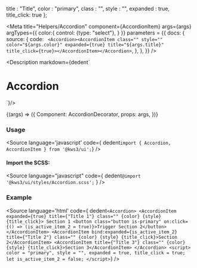 
  title : "Title",
  color : "primary",
  class : "",
  style : "",
  expanded : true,
  title_click: true
};

<Meta
  title="Helpers/Accordion"
  component={AccordionItem}
  args={args}
  argTypes={{
    color:{
      control: {type: "select"},
    }
  }}
  parameters = {{
    docs: {
      source: {
        code: `
        <Accordion><AccordionItem class="" style="" color="${args.color}" expanded={true} title="${args.title}" title_click={true}></AccordionItem></Accordion>`,
      },
    },
  }}
/>

<Description markdown={dedent`
# Accordion
`}/>

<Canvas>
  <Story
  name="Accordion"
  args={args}
  >
  {(args) => ({
    Component: AccordionDecorator,
    props: args,        
  })}
  </Story>
</Canvas>

<ArgsTable story="Accordion" />

### Usage
<Source
  language='javascript'
  code={ dedent`import { Accordion, AccordionItem } from '@kws3/ui';`}
/>

#### Import the SCSS:
<Source
  language="javascript"
  code={
    dedent`@import '@kws3/ui/styles/Accordion.scss';`
  }
/>

### Example
<Source
  language='html'
  code={ dedent`
    <Accordion>
      <AccordionItem expanded={true} title={"Title 1"} class="" {color} {style} {title_click}>
        Section 1
        <button class="button is-primary" on:click={() => (is_active_item_2 = true)}>Trigger Section 2</button>
      </AccordionItem>
      <AccordionItem bind:expanded={is_active_item_2} title={"Title 2"} class="" {color} {style} {title_click}>Section 2</AccordionItem>
      <AccordionItem title={"Title 3"} class="" {color} {style} {title_click}>Section 3</AccordionItem>
    </Accordion>
    <script>
        color = "primary",
        style = "",
        expanded = true,
        title_click = true;      
      let is_active_item_2 = false;
    </script>
  `}
/>
